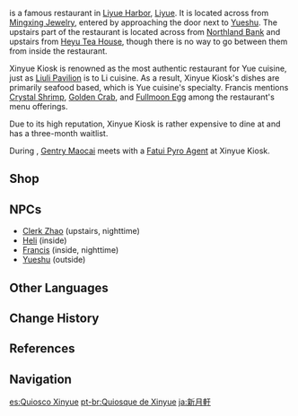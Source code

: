 {{Location Infobox
|image        = <gallery>
Xinyue Kiosk.png|Exterior
Xinyue Kiosk Interior.png|Interior
</gallery>
|type         = Point of Interest
|type2        = Instance
|region       = Liyue
|area         = Sea of Clouds
|subarea      = Liyue Harbor
}}
{{Lang|'''Xinyue Kiosk'''|zh=新月轩|zh_rm=Xīnyuè-xuān|zh_tl=New Moon Pavilion}} is a famous restaurant in [[Liyue Harbor]], [[Liyue]]. It is located across from [[Mingxing Jewelry]], entered by approaching the door next to [[Yueshu]]. The upstairs part of the restaurant is located across from [[Northland Bank]] and upstairs from [[Heyu Tea House]], though there is no way to go between them from inside the restaurant.

Xinyue Kiosk is renowned as the most authentic restaurant for Yue cuisine, just as [[Liuli Pavilion]] is to Li cuisine. As a result, Xinyue Kiosk's dishes are primarily seafood based, which is Yue cuisine's specialty. Francis mentions [[Crystal Shrimp]], [[Golden Crab]], and [[Fullmoon Egg]] among the restaurant's menu offerings.

Due to its high reputation, Xinyue Kiosk is rather expensive to dine at and has a three-month waitlist.

During {{Quest|Know Thyself, Know Thy Enemy}}, [[Gentry Maocai]] meets with a [[Fatui Pyro Agent]] at Xinyue Kiosk.

==Shop==
{{Vendor|Yueshu}}

==NPCs==
* [[Clerk Zhao]] (upstairs, nighttime)
* [[Heli]] (inside)
* [[Francis]] (inside, nighttime)
* [[Yueshu]] (outside)

==Other Languages==
{{Other Languages
|en      = Xinyue Kiosk
|zhs     = 新月轩
|zhs_rm  = Xīnyuè-xuān
|zht     = 新月軒
|zht_rm  = Xīnyuè-xuān
|zh_tl   = New Moon Pavilion
|ja      = {{Rubi|新|しん|月|げつ|軒|けん}}
|ja_rm   = Shingetsu-ken<ref>{{Ref/Quest|Teucer's Terrific Tour|note=Japanese Voice-Over}}</ref>
|ja_tl   = New Moon Pavilion{{Sino|ja}}
|ko      = {{tt|신월헌|新月軒}}
|ko_rm   = Sinwol-heon
|ko_tl   = New Moon Pavilion{{Sino|ko}}
|es      = Quiosco Xinyue
|es_tl   = Xinyue Kiosk
|fr      = Kiosque Xinyue
|fr_tl   = Xinyue Kiosk
|ru      = Шатёр «Синьюэ»
|ru_tl   = "Xinyue" Marquee
|th      = Xinyue Kiosk
|vi      = {{tt|Tân Nguyệt Hiên|新月轩}}
|vi_tl   = New Moon Pavilion{{Sino|vi}}
|de      = Lokal Xinyue
|de_tl   = Xinyue Bar
|id      = Xinyue Kiosk
|pt      = Quiosque de Xinyue
|pt_tl   = Xinyue Kiosk
|tr      = 
|tr_tl   = 
|it      = 
|it_tl   = 
}}

==Change History==
{{Change History|1.0}}

==References==
{{Reflist}}

==Navigation==
{{PoI Navbox|Liyue}}

[[es:Quiosco Xinyue]]
[[pt-br:Quiosque de Xinyue]]
[[ja:新月軒]]